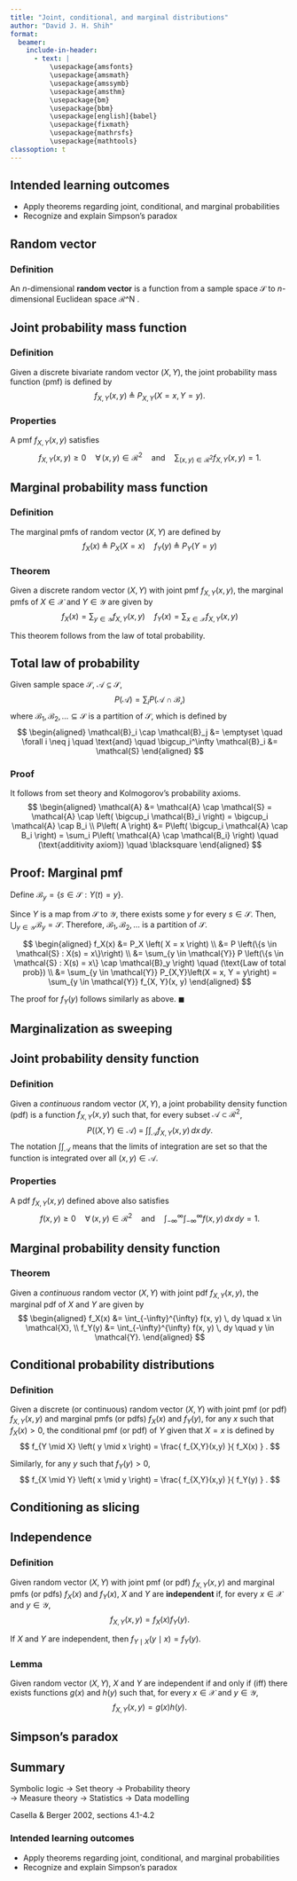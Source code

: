 ```yaml
---
title: "Joint, conditional, and marginal distributions"
author: "David J. H. Shih"
format:
  beamer:
    include-in-header:
      - text: |
          \usepackage{amsfonts}
          \usepackage{amsmath}
          \usepackage{amssymb}
          \usepackage{amsthm}
          \usepackage{bm}
          \usepackage{bbm}
          \usepackage[english]{babel}
          \usepackage{fixmath}
          \usepackage{mathrsfs}
          \usepackage{mathtools}
classoption: t  
---
```


## Intended learning outcomes {.c}

- Apply theorems regarding joint, conditional, and marginal probabilities 
- Recognize and explain Simpson's paradox


## Random vector

### Definition

An $n$-dimensional **random vector** is a function from a sample space 
$\mathcal{S}$ to $n$-dimensional Euclidean space $\mathcal{R}$^N .


## Joint probability mass function

### Definition

Given a discrete bivariate random vector $(X, Y)$, the joint probability mass
function (pmf) is defined by
$$
f_{X, Y}(x, y) \; \triangleq \; P_{X, Y} \left(X = x, Y = y\right) .
$$

### Properties

A pmf $f_{X, Y}(x, y)$ satisfies
$$
f_{X, Y}(x, y) \ge 0 \quad \forall \, (x, y) \in \mathcal{R}^2
\quad \text{and} \quad
\sum_{(x, y) \in \mathcal{R}^2} f_{X, Y}(x, y) = 1 .
$$


## Marginal probability mass function

### Definition

The marginal pmfs of random vector $(X, Y)$ are defined by
$$
f_X(x) \; \triangleq \; P_X \left(X = x\right) \quad
f_Y(y) \; \triangleq \; P_Y \left(Y = y\right)
$$

### Theorem

Given a discrete random vector $(X, Y)$ with joint pmf $f_{X, Y}(x, y)$,
the marginal pmfs of $X \in \mathcal{X}$ and $Y \in \mathcal{Y}$ are given by
$$
f_X(x) = \sum_{y \in \mathcal{Y}} f_{X, Y}(x, y) \quad
f_Y(x) = \sum_{x \in \mathcal{X}} f_{X, Y}(x, y)
$$

This theorem follows from the law of total probability.


## Total law of probability

Given sample space $\mathcal{S}$, $\mathcal{A} \subseteq \mathcal{S}$,
$$
P\left(\mathcal{A}\right) = \sum_i P\left( \mathcal{A} \cap \mathcal{B_i} \right)
$$
where $\mathcal{B}_1, \mathcal{B}_2, \ldots \subseteq \mathcal{S}$ is a partition of $\mathcal{S}$,
which is defined by
$$
\begin{aligned}
\mathcal{B}_i \cap \mathcal{B}_j &= \emptyset \quad \forall i \neq j
\quad \text{and} \quad
\bigcup_i^\infty \mathcal{B}_i &= \mathcal{S}
\end{aligned}
$$

### Proof

It follows from set theory and Kolmogorov's probability axioms.
$$
\begin{aligned}
\mathcal{A} &= \mathcal{A} \cap \mathcal{S}
 = \mathcal{A} \cap \left( \bigcup_i \mathcal{B}_i \right)
 = \bigcup_i \mathcal{A} \cap B_i \\
P\left( A \right) 
 &= P\left( \bigcup_i \mathcal{A} \cap B_i \right)
 = \sum_i P\left( \mathcal{A} \cap \mathcal{B_i} \right)
 \quad (\text{additivity axiom}) \quad \blacksquare
\end{aligned}
$$

## Proof: Marginal pmf

Define $\mathcal{B}_y = \{s \in \mathcal{S}: Y(t) = y\}$.

Since $Y$ is a map from $\mathcal{S}$ to $\mathcal{Y}$, there exists
some $y$ for every $s \in \mathcal{S}$.
Then, $\bigcup_{y \in \mathcal{Y}} \mathcal{B}_y = \mathcal{S}$.
Therefore, $\mathcal{B}_1, \mathcal{B}_2, \ldots$ is a partition of $\mathcal{S}$.

$$
\begin{aligned}
f_X(x)
 &= P_X \left( X = x \right)  \\
 &= P \left(\{s \in \mathcal{S} : X(s) = x\}\right) \\
 &= \sum_{y \in \mathcal{Y}} 
  P \left(\{s \in \mathcal{S} : X(s) = x\}
    \cap \mathcal{B}_y \right) 
  \quad (\text{Law of total prob}) \\
 &= \sum_{y \in \mathcal{Y}} P_{X,Y}\left(X = x, Y = y\right)
  = \sum_{y \in \mathcal{Y}} f_{X, Y}(x, y)
\end{aligned}
$$

The proof for $f_Y(y)$ follows similarly as above. $\blacksquare$


## Marginalization as sweeping




## Joint probability density function

### Definition

Given a *continuous* random vector $(X, Y)$, a joint probability density
function (pdf) is a function $f_{X, Y}(x, y)$ such that, for every subset
$\mathcal{A} \subset \mathcal{R}^2$,
$$
P\left( (X, Y) \in \mathcal{A} \right) \; = \;
 \int \int_{\mathcal{A}} f_{X, Y}(x, y) \, dx \, dy .
$$
The notation $\int \int_{\mathcal{A}}$ means that the limits of integration
are set so that the function is integrated over all $(x, y) \in \mathcal{A}$.


### Properties

A pdf $f_{X,Y}(x, y)$ defined above also satisfies
$$
f(x, y) \ge 0 \quad \forall \, (x, y) \in \mathcal{R}^2
\quad \text{and} \quad
\int_{-\infty}^{\infty} \int_{-\infty}^{\infty} f(x, y) \, dx \, dy = 1.
$$


## Marginal probability density function

### Theorem

Given a *continuous* random vector $(X, Y)$ with joint pdf $f_{X,Y}(x,y)$,
the marginal pdf of $X$ and $Y$ are given by
$$
\begin{aligned}
f_X(x) &= \int_{-\infty}^{\infty} f(x, y) \, dy \quad x \in \mathcal{X}, \\
f_Y(y) &= \int_{-\infty}^{\infty} f(x, y) \, dy \quad y \in \mathcal{Y}.
\end{aligned}
$$


## Conditional probability distributions

### Definition

Given a discrete (or continuous) random vector $(X, Y)$ with joint pmf
(or pdf) $f_{X,Y}(x,y)$ and marginal pmfs (or pdfs) $f_X(x)$ and $f_Y(y)$,
for any $x$ such that $f_X(x) > 0$, the conditional pmf (or pdf) of $Y$
given that $X = x$ is defined by
$$
f_{Y \mid X} \left( y \mid x \right) = \frac{ f_{X,Y}(x,y) }{ f_X(x) } .
$$

Similarly, for any $y$ such that $f_Y(y) > 0$,
$$
f_{X \mid Y} \left( x \mid y \right) = \frac{ f_{X,Y}(x,y) }{ f_Y(y) } .
$$


## Conditioning as slicing




## Independence

### Definition

Given random vector $(X, Y)$ with joint pmf (or pdf) $f_{X,Y}(x, y)$ and
marginal pmfs (or pdfs) $f_X(x)$ and $f_Y(x)$, $X$ and $Y$ are
**independent** if, for every $x \in \mathcal{X}$ and $y \in \mathcal{Y}$,
$$
f_{X, Y}(x, y) = f_X(x) f_Y(y) .
$$

\bigskip

If $X$ and $Y$ are independent, then $f_{Y \mid X}(y \mid x) = f_Y(y)$.

### Lemma

Given random vector $(X, Y)$, $X$ and $Y$ are independent if and only if (iff)
there exists functions $g(x)$ and $h(y)$ such that,
for every $x \in \mathcal{X}$ and $y \in \mathcal{Y}$,
$$
f_{X,Y}(x, y) = g(x) h(y) .
$$


## Simpson's paradox




## Summary

Symbolic logic $\rightarrow$ Set theory $\rightarrow$ Probability theory  
$\rightarrow$ Measure theory $\rightarrow$ Statistics $\rightarrow$ Data modelling

\bigskip

Casella & Berger 2002, sections 4.1-4.2

\bigskip

### Intended learning outcomes {.c}

- Apply theorems regarding joint, conditional, and marginal probabilities 
- Recognize and explain Simpson's paradox
